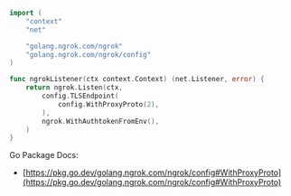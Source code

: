 ```go
import (
	"context"
	"net"

	"golang.ngrok.com/ngrok"
	"golang.ngrok.com/ngrok/config"
)

func ngrokListener(ctx context.Context) (net.Listener, error) {
	return ngrok.Listen(ctx,
		config.TLSEndpoint(
			config.WithProxyProto(2),
		),
		ngrok.WithAuthtokenFromEnv(),
	)
}
```

Go Package Docs:

- [https://pkg.go.dev/golang.ngrok.com/ngrok/config#WithProxyProto](https://pkg.go.dev/golang.ngrok.com/ngrok/config#WithProxyProto)
